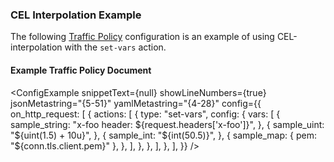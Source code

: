 
### CEL Interpolation Example

The following [Traffic Policy](/docs/traffic-policy/) configuration is an example of using CEL-interpolation with the `set-vars` action.

#### Example Traffic Policy Document

<ConfigExample
	snippetText={null}
	showLineNumbers={true}
	jsonMetastring="{5-51}"
	yamlMetastring="{4-28}"
	config={{
		on_http_request: [
			{
				actions: [
					{
						type: "set-vars",
						config: {
							vars: [
								{
									sample_string: "x-foo header: ${request.headers['x-foo']}",
								},
								{
									sample_uint: "${uint(1.5) + 10u}",
								},
								{
									sample_int: "${int(50.5)}",
								},
								{
									sample_map: { pem: "${conn.tls.client.pem}" },
								},
							],
						},
					},
				],
			},
		],
	}}
/>

